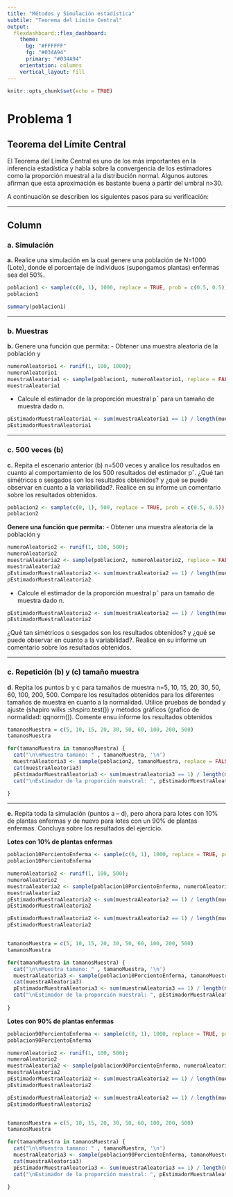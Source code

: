 ```yaml
---
title: "Métodos y Simulación estadística"
subtile: "Teorema del Límite Central"
output: 
  flexdashboard::flex_dashboard:
    theme:
      bg: "#FFFFFF"
      fg: "#034A94" 
      primary: "#034A94" 
    orientation: columns
    vertical_layout: fill
---
```


```r
knitr::opts_chunk$set(echo = TRUE)
```

<h1>Problema 1</h1>

<h2>Teorema del Límite Central</h2>

<span>
El Teorema del Límite Central es uno de los más importantes en la inferencia estadística y habla sobre la convergencia de los estimadores como la proporción muestral a la distribución normal. Algunos autores afirman que esta aproximación es bastante buena a partir del umbral n>30.

A continuación se describen los siguientes pasos para su verificación:

<hr>

Column {data-width=700 .tabset}
-----------------------------------------------------------------------
### a. Simulación
<strong>a.</strong> Realice una simulación en la cual genere una población de N=1000
 (Lote), donde el porcentaje de individuos (supongamos plantas) enfermas sea del 50%.
</span>


```r
poblacion1 <- sample(c(0, 1), 1000, replace = TRUE, prob = c(0.5, 0.5))
poblacion1


```

```r
summary(poblacion1)
```

<hr>
### b. Muestras
<strong>b.</strong> Genere una función que permita:
- Obtener una muestra aleatoria de la población y


```r
numeroAleatorio1 <- runif(1, 100, 1000);
numeroAleatorio1
muestraAleatoria1 <- sample(poblacion1, numeroAleatorio1, replace = FALSE)
muestraAleatoria1
```

- Calcule el estimador de la proporción muestral pˆ para un tamaño de muestra dado n.

```r
pEstimadorMuestraAleatoria1 <- sum(muestraAleatoria1 == 1) / length(muestraAleatoria1)
pEstimadorMuestraAleatoria1
```

<hr>
### c. 500 veces (b)
<strong>c.</strong> Repita el escenario anterior (b) n=500 veces y analice los resultados en cuanto al comportamiento de los 500
 resultados del estimador pˆ. ¿Qué tan simétricos o sesgados son los resultados obtenidos? y ¿qué se puede observar en cuanto a la variabilidad?. Realice en su informe un comentario sobre los resultados obtenidos.
 
```r
poblacion2 <- sample(c(0, 1), 500, replace = TRUE, prob = c(0.5, 0.5))
poblacion2
```

<strong>Genere una función que permita:</strong>
- Obtener una muestra aleatoria de la población y

```r
numeroAleatorio2 <- runif(1, 100, 500);
numeroAleatorio2
muestraAleatoria2 <- sample(poblacion2, numeroAleatorio2, replace = FALSE)
muestraAleatoria2
pEstimadorMuestraAleatoria2 <- sum(muestraAleatoria2 == 1) / length(muestraAleatoria2)
pEstimadorMuestraAleatoria2
```


- Calcule el estimador de la proporción muestral pˆ para un tamaño de muestra dado n.

```r
pEstimadorMuestraAleatoria2 <- sum(muestraAleatoria2 == 1) / length(muestraAleatoria2)
pEstimadorMuestraAleatoria2
```

¿Qué tan simétricos o sesgados son los resultados obtenidos? y ¿qué se puede observar en cuanto a la variabilidad?. Realice en su informe un comentario sobre los resultados obtenidos.

<hr>
### c. Repetición (b) y (c) tamaño muestra
<strong>d.</strong> Repita los puntos b y c para tamaños de muestra n=5, 10, 15, 20, 30, 50, 60, 100, 200, 500. Compare los resultados obtenidos para los diferentes tamaños de muestra en cuanto a la normalidad. Utilice pruebas de bondad y ajuste (shapiro wilks :shspiro.test()) y métodos gráficos (grafico de normalidad: qqnorm()). Comente ensu informe los resultados obtenidos

```r

tamanosMuestra = c(5, 10, 15, 20, 30, 50, 60, 100, 200, 500)
tamanosMuestra

for(tamanoMuestra in tamanosMuestra) {
  cat("\n\nMuestra tamano: " , tamanoMuestra, '\n')
  muestraAleatoria3 <- sample(poblacion2, tamanoMuestra, replace = FALSE)
  cat(muestraAleatoria3)
  pEstimadorMuestraAleatoria3 <- sum(muestraAleatoria3 == 1) / length(muestraAleatoria3)
  cat("\nEstimador de la proporción muestral: ", pEstimadorMuestraAleatoria3)
  
}

```

<hr>

<strong>e.</strong> Repita toda la simulación (puntos a – d), pero ahora para lotes con 10% de plantas enfermas y de nuevo para lotes con un 90% de plantas enfermas. Concluya sobre los resultados del ejercicio.

<strong> Lotes con 10% de plantas enfermas</strong>

```r
poblacion10PorcientoEnferma <- sample(c(0, 1), 1000, replace = TRUE, prob = c(0.9, 0.1))
poblacion10PorcientoEnferma

numeroAleatorio2 <- runif(1, 100, 500);
numeroAleatorio2
muestraAleatoria2 <- sample(poblacion10PorcientoEnferma, numeroAleatorio2, replace = FALSE)
muestraAleatoria2
pEstimadorMuestraAleatoria2 <- sum(muestraAleatoria2 == 1) / length(muestraAleatoria2)
pEstimadorMuestraAleatoria2

pEstimadorMuestraAleatoria2 <- sum(muestraAleatoria2 == 1) / length(muestraAleatoria2)
pEstimadorMuestraAleatoria2


tamanosMuestra = c(5, 10, 15, 20, 30, 50, 60, 100, 200, 500)
tamanosMuestra

for(tamanoMuestra in tamanosMuestra) {
  cat("\n\nMuestra tamano: " , tamanoMuestra, '\n')
  muestraAleatoria3 <- sample(poblacion10PorcientoEnferma, tamanoMuestra, replace = FALSE)
  cat(muestraAleatoria3)
  pEstimadorMuestraAleatoria3 <- sum(muestraAleatoria3 == 1) / length(muestraAleatoria3)
  cat("\nEstimador de la proporción muestral: ", pEstimadorMuestraAleatoria3)
  
}

```


<strong> Lotes con 90% de plantas enfermas</strong>

```r
poblacion90PorcientoEnferma <- sample(c(0, 1), 1000, replace = TRUE, prob = c(0.1, 0.9))
poblacion90PorcientoEnferma

numeroAleatorio2 <- runif(1, 100, 500);
numeroAleatorio2
muestraAleatoria2 <- sample(poblacion90PorcientoEnferma, numeroAleatorio2, replace = FALSE)
muestraAleatoria2
pEstimadorMuestraAleatoria2 <- sum(muestraAleatoria2 == 1) / length(muestraAleatoria2)
pEstimadorMuestraAleatoria2

pEstimadorMuestraAleatoria2 <- sum(muestraAleatoria2 == 1) / length(muestraAleatoria2)
pEstimadorMuestraAleatoria2


tamanosMuestra = c(5, 10, 15, 20, 30, 50, 60, 100, 200, 500)
tamanosMuestra

for(tamanoMuestra in tamanosMuestra) {
  cat("\n\nMuestra tamano: " , tamanoMuestra, '\n')
  muestraAleatoria3 <- sample(poblacion90PorcientoEnferma, tamanoMuestra, replace = FALSE)
  cat(muestraAleatoria3)
  pEstimadorMuestraAleatoria3 <- sum(muestraAleatoria3 == 1) / length(muestraAleatoria3)
  cat("\nEstimador de la proporción muestral: ", pEstimadorMuestraAleatoria3)
  
}

```


